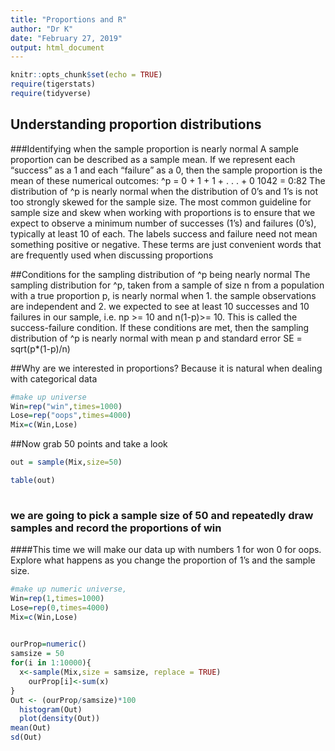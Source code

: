```yaml
---
title: "Proportions and R"
author: "Dr K"
date: "February 27, 2019"
output: html_document
---
```


```r
knitr::opts_chunk$set(echo = TRUE)
require(tigerstats)
require(tidyverse)
```

## Understanding proportion distributions
###Identifying when the sample proportion is nearly normal
A sample proportion can be described as a sample mean. If we represent each "success" as
a 1 and each "failure" as a 0, then the sample proportion is the mean of these numerical
outcomes:
^p =
0 + 1 + 1 + . . . + 0
1042
= 0:82
The distribution of ^p is nearly normal when the distribution of 0's and 1's is not too strongly
skewed for the sample size. The most common guideline for sample size and skew when
working with proportions is to ensure that we expect to observe a minimum number of
successes (1's) and failures (0's), typically at least 10 of each. The labels success and
failure need not mean something positive or negative. These terms are just convenient
words that are frequently used when discussing proportions  

##Conditions for the sampling distribution of ^p being nearly normal
The sampling distribution for ^p, taken from a sample of size n from a population
with a true proportion p, is nearly normal when
1. the sample observations are independent and
2. we expected to see at least 10 successes and 10 failures in our sample, i.e.
np >= 10 and n(1-p)>= 10. This is called the success-failure condition.
If these conditions are met, then the sampling distribution of ^p is nearly normal
with mean p and standard error SE = sqrt(p*(1-p)/n)

##Why are we interested in proportions? Because it is natural when dealing with categorical data

```r
#make up universe
Win=rep("win",times=1000)
Lose=rep("oops",times=4000)
Mix=c(Win,Lose)
```

##Now grab 50 points and take a look

```r
out = sample(Mix,size=50)

table(out)
  
```


### we are going to pick a sample size of 50 and repeatedly draw samples and record the proportions of win  

####This time we will make our data up with numbers 1 for won 0 for oops. Explore what happens as you change the proportion of 1's and the sample size.
    
```r
#make up numeric universe,
Win=rep(1,times=1000)
Lose=rep(0,times=4000)
Mix=c(Win,Lose)

    
ourProp=numeric()
samsize = 50
for(i in 1:10000){
  x<-sample(Mix,size = samsize, replace = TRUE)
    ourProp[i]<-sum(x)
}
Out <- (ourProp/samsize)*100
  histogram(Out)
  plot(density(Out))
mean(Out)
sd(Out)
```
